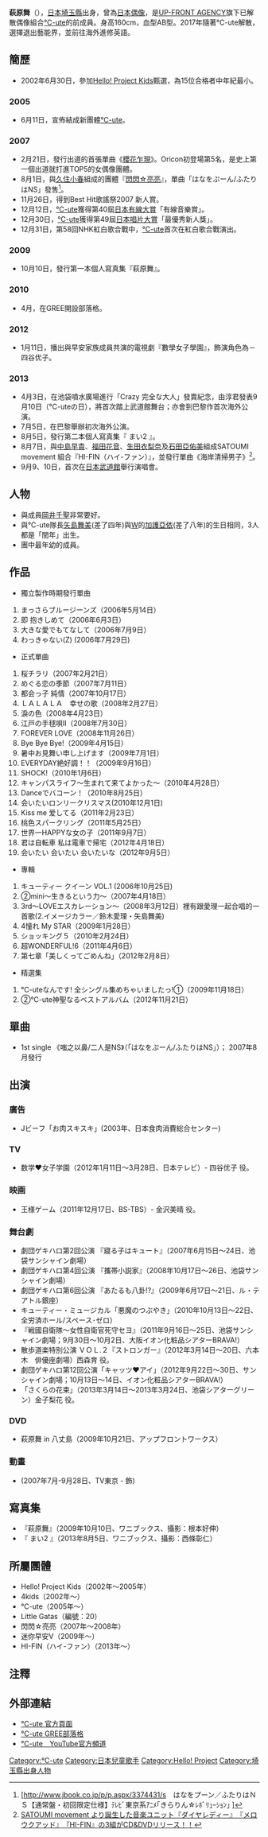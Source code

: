{{otheruse|萩原舞}}
{{blpsources|time=2018-06-26T07:56:52+00:00}}
{{藝人
|姓名 = 萩原舞
|類型 = 女歌手
|圖片 = Mai Hagiwara at Japan Expo 2014.jpg
|圖片尺寸 = 
|圖片簡介 = 
|原名 = 
|外文名 = 萩原 舞
|外文 = 日文
|綽號 = まいまい、まいちゃん
|國籍 = [[日本|日本]]
|出生日期 = {{birth_date_and_age|1996|2|7}}
|逝世 = 
|出生地點 = {{JPN}}[[埼玉縣|埼玉縣]][[新座市|新座市]]
|職業 = [[演員|演員]]、[[歌手|歌手]]
|語言 = [[日語|日語]]
|音樂類型 = [[J-POP|J-POP]]
|出道作 = 《[[櫻花乍現|櫻花乍現]]》
|出道日期 = 2005年6月
|代表作 = 
|活躍年代 = 2002～2017年
|唱片公司 = [[zetima|zetima]]
|經紀公司 = [[UFG#UP-FRONT_AGENCY|UP-FRONT AGENCY Co., Ltd.]]
|相關團體 = [[℃-ute|℃-ute]]、[[Hello!_Project_Kids|Hello! Project Kids]]、[[4KIDS|4KIDS]]、[[HI-FIN（ハイ-ファン）|HI-FIN（ハイ-ファン）]]
|module={{Japanese|embed=yes|japanese=萩原 舞|kana=はぎわら まい|romaji=Hagiwara Mai}}
}}

'''萩原舞'''（{{bd|1996年|2月7日|}}），[[日本|日本]][[埼玉縣|埼玉縣]]出身，曾為[[日本偶像|日本偶像]]，是[[UFG#UP-FRONT_AGENCY|UP-FRONT AGENCY]]旗下已解散偶像組合[[℃-ute|℃-ute]]的前成員。身高160cm，血型AB型。2017年隨著℃-ute解散，選擇退出藝能界，並前往海外進修英語。

== 簡歷 ==
*2002年6月30日，參加[[Hello!_Project_Kids|Hello! Project Kids]]甄選，為15位合格者中年紀最小。
=== 2005 ===
*6月11日，宣佈結成新團體[[℃-ute|℃-ute]]。

=== 2007 ===
*2月21日，發行出道的首張單曲《[[櫻花乍現|櫻花乍現]]》。Oricon初登場第5名，是史上第一個出道就打進TOP5的女偶像團體。
*8月1日，與[[久住小春|久住小春]]組成的團體『[[閃閃☆亮亮|閃閃☆亮亮]]』，單曲「はなをぷーん/ふたりはNS」發售<ref>[http://www.jbook.co.jp/p/p.aspx/3374431/s　はなをプーン／ふたりはＮＳ【通常盤・初回限定仕様】ﾃﾚﾋﾞ東京系ｱﾆﾒ｢きらりん☆ﾚﾎﾞﾘｭｰｼｮﾝ｣   ]</ref>。
*11月26日，得到Best Hit歌謠祭2007 新人賞。
*12月12日，[[℃-ute|℃-ute]]獲得第40屆[[日本有線大賞|日本有線大賞]]「有線音樂賞」。
*12月30日，[[℃-ute|℃-ute]]獲得第49屆[[日本唱片大賞|日本唱片大賞]]「最優秀新人獎」。
*12月31日，第58回NHK紅白歌合戰中，[[℃-ute|℃-ute]]首次在紅白歌合戰演出。

=== 2009 ===
*10月10日，發行第一本個人寫真集『萩原舞』。

=== 2010 ===
*4月，在GREE開設部落格。

=== 2012 ===
*1月11日，播出與早安家族成員共演的電視劇『數學女子學園』，飾演角色為－四谷优子。

=== 2013 ===
*4月3日，在池袋噴水廣場進行「Crazy 完全な大人」發賣紀念，由淳君發表9月10日（℃-uteの­日），將首次踏上武道館舞台；亦會到巴黎作首次海外公演。
*7月5日，在巴黎舉辦初次海外公演。
*8月5日，發行第二本個人寫真集『 まい2 』。
*8月7日，與[[中島早貴|中島早貴]]、[[福田花音|福田花音]]、[[生田衣梨奈|生田衣梨奈]]及[[石田亞佑美|石田亞佑美]]組成SATOUMI movement 組合『HI-FIN（ハイ-ファン）』，並發行單曲《海岸清掃男子》<ref>[http://www.helloproject.com/news/1307081800_mobekis.html SATOUMI movement より誕生した音楽ユニット『ダイヤレディー』　『メロウクアッド』　『HI-FIN』の3組がCD&DVDリリース！！  ]</ref>。
*9月9、10日，首次在[[日本武道館|日本武道館]]舉行演唱會。

== 人物 ==
* 與成員[[岡井千聖|岡井千聖]]非常要好。
* 與℃-ute隊長[[矢島舞美|矢島舞美]](差了四年)與[[W_(Double_U)|W]]的[[加護亞依|加護亞依]](差了八年)的生日相同，3人都是「閏年」出生。
* 團中最年幼的成員。

== 作品 ==
* 獨立製作時期發行單曲
# まっさらブルージーンズ（2006年5月14日）
# 即 抱きしめて（2006年6月3日）
# 大きな愛でもてなして（2006年7月9日）
# わっきゃない(Z) (2006年7月29日) 

* 正式單曲
# 桜チラリ（2007年2月21日） 
# めぐる恋の季節（2007年7月11日） 
# 都会っ子 純情（2007年10月17日） 
# ＬＡＬＡＬＡ　幸せの歌（2008年2月27日）
# 淚の色（2008年4月23日）
# 江戸の手毬唄Ⅱ（2008年7月30日）
# FOREVER LOVE（2008年11月26日）
# Bye Bye Bye!（2009年4月15日）
# 暑中お見舞い申し上げます（2009年7月1日）
# EVERYDAY絶好調！！（2009年9月16日）
# SHOCK!（2010年1月6日）
# キャンパスライフ～生まれて来てよかった～（2010年4月28日）
# Danceでバコーン！（2010年8月25日）
# 会いたいロンリークリスマス(2010年12月1日) 
# Kiss me 爱してる（2011年2月23日）
# 桃色スパークリング（2011年5月25日）
# 世界一HAPPYな女の子（2011年9月7日）
# 君は自転車 私は電車で帰宅（2012年4月18日）
# 会いたい 会いたい 会いたいな（2012年9月5日）
* 專輯
# キューティー クイーン VOL.1 (2006年10月25日) 
# ②mini～生きるという力～（2007年4月18日）
# 3rd～LOVEエスカレーション～（2008年3月12日）裡有跟愛理一起合唱的一首歌(2.イメージカラー／鈴木愛理・矢島舞美)
# 4憧れ My STAR（2009年1月28日）
# ショッキング５（2010年2月24日）
# 超WONDERFUL!6（2011年4月6日）
# 第七章「美しくってごめんね」（2012年2月8日）

* 精選集
# ℃-uteなんです! 全シングル集めちゃいましたっ!①（2009年11月18日）
# ②℃-ute神聖なるベストアルバム（2012年11月21日）

== 單曲 ==
* 1st single 《嗤之以鼻/二人是NS》（「はなをぷーん/ふたりはNS」）； 2007年8月發行

== 出演 ==
===廣告===
*Jビーフ「お肉スキスキ」(2003年、日本食肉消費総合センター)

=== TV ===
*数学♥女子学園（2012年1月11日～3月28日、日本テレビ）- 四谷优子 役。

=== 映画 ===
*王様ゲーム（2011年12月17日、BS-TBS）- 金沢美晴 役。

=== 舞台劇 ===
*劇団ゲキハロ第2回公演 『寢る子はキュート』（2007年6月15日～24日、池袋サンシャイン劇場）
*劇団ゲキハロ第4回公演 『攜帯小説家』（2008年10月17日～26日、池袋サンシャイン劇場）
*劇団ゲキハロ第6回公演 『あたるも八卦!?』（2009年6月17日～21日、ル・テアトル銀座）
*キューティー・ミュージカル「悪魔のつぶやき」（2010年10月13日～22日、全労済ホール/スペース･ゼロ）
*『戦國自衛隊～女性自衛官死守セヨ』（2011年9月16日～25日、池袋サンシャイン劇場；9月30日～10月2日、大阪イオン化粧品シアターBRAVA!）
*散歩道楽特別公演 ＶＯＬ.２『ストロンガー』（2012年3月14日～20日、六本木　俳優座劇場）西森育 役。
*劇団ゲキハロ第12回公演「キャッツ♥アイ」（2012年9月22日～30日、サンシャイン劇場；10月13日～14日、イオン化粧品シアターBRAVA!）
*「さくらの花束」（2013年3月14日～2013年3月24日、池袋シアターグリーン）金子梨花 役。

=== DVD ===
*萩原舞 in 八丈島（2009年10月21日、アップフロントワークス）

=== 動畫 ===
* {{lang|ja|きらりん☆レボリューション}}(2007年7月-9月28日、TV東京 - 飾{{lang|ja|観月ひかる}})

== 寫真集 ==
*『萩原舞』（2009年10月10日、ワニブックス、攝影：根本好伸）
*『 まい2 』（2013年8月5日、ワニブックス、攝影：西條彰仁）

== 所屬團體 ==
*Hello! Project Kids（2002年～2005年）
*4kids（2002年～）
*℃-ute（2005年～）
*Little Gatas（編號：20）
*閃閃☆亮亮（2007年～2008年）
*迷你早安V（2009年～）
*HI-FIN（ハイ-ファン）（2013年～）

== 注釋 ==
{{reflist|2}}

== 外部連結 ==
*[http://www.helloproject.com/c-ute/ ℃-ute 官方頁面] {{Wayback|url=http://www.helloproject.com/c-ute/ |date=20170606073557 }}
*[https://web.archive.org/web/20100419110111/http://gree.jp/c_ute ℃-ute GREE部落格]
*[http://www.youtube.com/user/ocutechannel ℃-ute　YouTube官方頻道]

{{早安家族}}
{{normdaten}}
{{DEFAULTSORT:hagiwara mai}}
[[Category:℃-ute|Category:℃-ute]]
[[Category:日本兒童歌手|Category:日本兒童歌手]]
[[Category:Hello!_Project|Category:Hello! Project]]
[[Category:埼玉縣出身人物|Category:埼玉縣出身人物]]